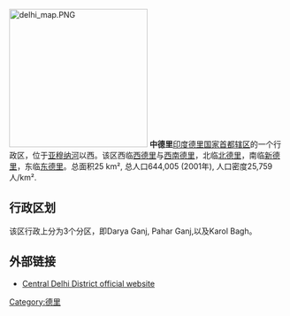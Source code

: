{{unreferenced|time=2009-12-14T10:24:46+00:00}}
[[File:delhi_map.PNG|250px]]
'''中德里'''[[印度|印度]][[德里|德里]][[国家首都辖区|国家首都辖区]]的一个行政区，位于[[亚穆纳河|亚穆纳河]]以西。该区西临[[西德里|西德里]]与[[西南德里|西南德里]]，北临[[北德里|北德里]]，南临[[新德里|新德里]]，东临[[东德里|东德里]]。总面积25 km², 总人口644,005 (2001年), 人口密度25,759 人/km².

== 行政区划 ==
该区行政上分为3个分区，即Darya Ganj, Pahar Ganj,以及Karol Bagh。

== 外部链接 ==
* [http://dccentral.delhigovt.nic.in/ Central Delhi District official website]{{Wayback|url=http://dccentral.delhigovt.nic.in/ |date=20060113042407 }}

[[Category:德里|Category:德里]]